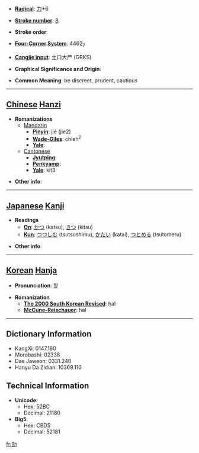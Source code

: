 * '''[[Wiktionary:Chinese radical index| Radical]]''': [[Wiktionary:Chinese radical index 力|力]]+6

* '''[[Wiktionary:Chinese total strokes index|Stroke number]]''': [[Wiktionary:Chinese total strokes index 8|8]]

* '''Stroke order''': 

* '''[[Wiktionary:Chinese four corner index|Four-Corner System]]''': 4462<sub>7</sub>

* '''[[Wiktionary:Chinese Cangjie index|Cangjie input]]''': 土口大尸 (GRKS)

* '''Graphical Significance and Origin''': 

* '''Common Meaning''': be discreet, prudent, cautious

----

== [[Chinese]] [[Hanzi]] ==

* '''Romanizations'''
** [[Mandarin]]
*** '''[[Pinyin]]''': jié (jie2)
*** '''[[Wade-Giles]]''': chieh<sup>2</sup>
*** '''[[Yale]]''': 
**[[Cantonese]]
***'''[[Jyutping]]''':
***'''[[Penkyamp]]''': 
***'''[[Yale]]''': kit3

* '''Other info''': 

----

== [[Japanese]] [[Kanji]] ==

* '''Readings'''
** '''[[On]]''': [[かつ]] (katsu), [[きつ]] (kitsu)
** '''[[Kun]]''': [[つつしむ]] (tsutsushimu), [[かたい]] (katai), [[つとめる]] (tsutomeru)

* '''Other info''':  

----

== [[Korean]] [[Hanja]] ==

* '''Pronunciation''': 할

* '''Romanization'''
** '''[[The 2000 South Korean Revised Romanization|The 2000 South Korean Revised]]''': hal
** '''[[McCune-Reischauer]]''': hal

----

== Dictionary Information ==

* KangXi: 0147.160
* Morobashi: 02338
* Dae Jaweon: 0331.240
* Hanyu Da Zidian: 10369.110

== Technical Information ==

* '''Unicode''':
** Hex: 52BC
** Decimal: 21180
* '''Big5''':
** Hex: CBD5
** Decimal: 52181

[[fr:劼]]